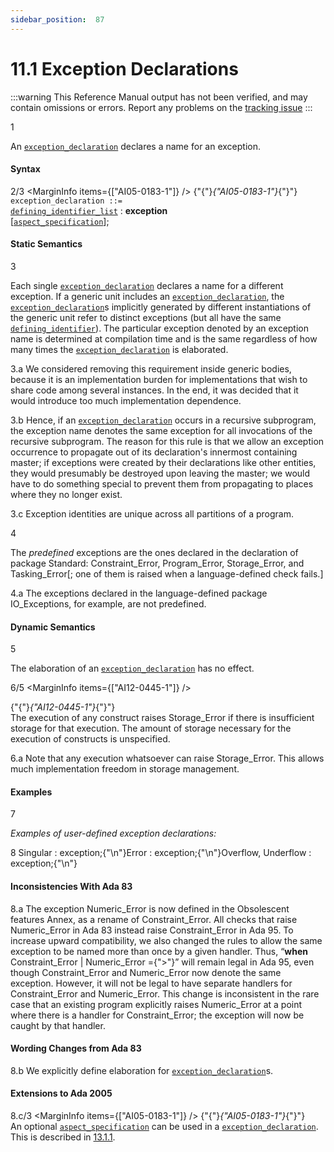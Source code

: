 ```yaml
---
sidebar_position:  87
---
```


# 11.1 Exception Declarations

:::warning
This Reference Manual output has not been verified,
and may contain omissions or errors.
Report any problems on the [tracking issue](https://github.com/ada-lang-io/ada-lang-io/issues/20)
:::


<MarginText>1</MarginText>
<p>An <code><a href="../AA-11/AA-11.1#S0303">exception_declaration</a></code> declares a name for an exception. <br /></p>


#### Syntax

<MarginText>2/3</MarginText>
<MarginInfo items={["AI05-0183-1"]} />
<CodeBlock>
{"{"}<em>{"AI05-0183-1"}</em>{"}"} <br /><code>exception_declaration</code><a id="S0303"></a><code> ::= </code><code><a href="../AA-3/AA-3.3#S0033">defining_identifier_list</a></code> : <strong>exception</strong><br />   [<code><a href="../AA-13/AA-13.1#S0346">aspect_specification</a></code>];<br />

</CodeBlock>

#### Static Semantics

<MarginText>3</MarginText>
<p>Each single <code><a href="../AA-11/AA-11.1#S0303">exception_declaration</a></code> declares a name for a different exception. If a generic unit includes an <code><a href="../AA-11/AA-11.1#S0303">exception_declaration</a></code>, the <code><a href="../AA-11/AA-11.1#S0303">exception_declaration</a></code>s implicitly generated by different instantiations of the generic unit refer to distinct exceptions (but all have the same <code><a href="../AA-3/AA-3.1#S0022">defining_identifier</a></code>). The particular exception denoted by an exception name is determined at compilation time and is the same regardless of how many times the <code><a href="../AA-11/AA-11.1#S0303">exception_declaration</a></code> is elaborated. <br /></p>

<MarginText>3.a</MarginText>
<Admonition type="aarm" aarm="reason" title="Reason: ">
<strong></strong>We considered removing this requirement inside generic bodies, because it is an implementation burden for implementations that wish to share code among several instances. In the end, it was decided that it would introduce too much implementation dependence. <br /></Admonition>

<MarginText>3.b</MarginText>
<Admonition type="aarm" aarm="ramification" title="Ramification: ">
<strong></strong>Hence, if an <code><a href="../AA-11/AA-11.1#S0303">exception_declaration</a></code> occurs in a recursive subprogram, the exception name denotes the same exception for all invocations of the recursive subprogram. The reason for this rule is that we allow an exception occurrence to propagate out of its declaration's innermost containing master; if exceptions were created by their declarations like other entities, they would presumably be destroyed upon leaving the master; we would have to do something special to prevent them from propagating to places where they no longer exist. <br /></Admonition>

<MarginText>3.c</MarginText>
<Admonition type="aarm" aarm="ramification" title="Ramification: ">
<strong></strong>Exception identities are unique across all partitions of a program. <br /></Admonition>

<MarginText>4</MarginText>
<p>The <em>predefined</em> exceptions are the ones declared in the declaration of package Standard: Constraint_Error, Program_Error, Storage_Error, and Tasking_Error[; one of them is raised when a language-defined check fails.] <br /></p>

<MarginText>4.a</MarginText>
<Admonition type="aarm" aarm="ramification" title="Ramification: ">
<strong></strong>The exceptions declared in the language-defined package IO_Exceptions, for example, are not predefined. <br /></Admonition>


#### Dynamic Semantics

<MarginText>5</MarginText>
<p>The elaboration of an <code><a href="../AA-11/AA-11.1#S0303">exception_declaration</a></code> has no effect.<br /></p>

<MarginText>6/5</MarginText>
<MarginInfo items={["AI12-0445-1"]} /><p>{"{"}<em>{"AI12-0445-1"}</em>{"}"} <br />The execution of any construct raises Storage_Error if there is insufficient storage for that execution. The amount of storage necessary  for the execution of constructs is unspecified. <br /></p>

<MarginText>6.a</MarginText>
<Admonition type="aarm" aarm="ramification" title="Ramification: ">
<strong></strong>Note that any execution whatsoever can raise Storage_Error. This allows much implementation freedom in storage management. <br /></Admonition>


#### Examples

<MarginText>7</MarginText>
<p><em>Examples of user-defined exception declarations:</em> <br /></p>

<MarginText>8</MarginText>
<CodeBlock language="ada">
Singular : exception;{"\n"}Error    : exception;{"\n"}Overflow, Underflow : exception;{"\n"}

</CodeBlock>

#### Inconsistencies With Ada 83

<MarginText>8.a</MarginText>
<Admonition type="aarm" aarm="note" title="Note: ">
The exception Numeric_Error is now defined in the Obsolescent features Annex, as a rename of Constraint_Error. All checks that raise Numeric_Error in Ada 83 instead raise Constraint_Error in Ada 95. To increase upward compatibility, we also changed the rules to allow the same exception to be named more than once by a given handler. Thus, &ldquo;<strong>when</strong> Constraint_Error | Numeric_Error ={">"}&rdquo; will remain legal in Ada 95, even though Constraint_Error and Numeric_Error now denote the same exception. However, it will not be legal to have separate handlers for Constraint_Error and Numeric_Error. This change is inconsistent in the rare case that an existing program explicitly raises Numeric_Error at a point where there is a handler for Constraint_Error; the exception will now be caught by that handler. <br /></Admonition>


#### Wording Changes from Ada 83

<MarginText>8.b</MarginText>
<Admonition type="aarm" aarm="note" title="Note: ">
We explicitly define elaboration for <code><a href="../AA-11/AA-11.1#S0303">exception_declaration</a></code>s. <br /></Admonition>


#### Extensions to Ada 2005

<MarginText>8.c/3</MarginText>
<MarginInfo items={["AI05-0183-1"]} /><Admonition type="aarm" aarm="note" title="Note: ">
{"{"}<em>{"AI05-0183-1"}</em>{"}"} <br />An optional <code><a href="../AA-13/AA-13.1#S0346">aspect_specification</a></code> can be used in a <code><a href="../AA-11/AA-11.1#S0303">exception_declaration</a></code>. This is described in <a href="../AA-13/AA-13.1#Subclause_13.1.1">13.1.1</a>. <br /></Admonition>


